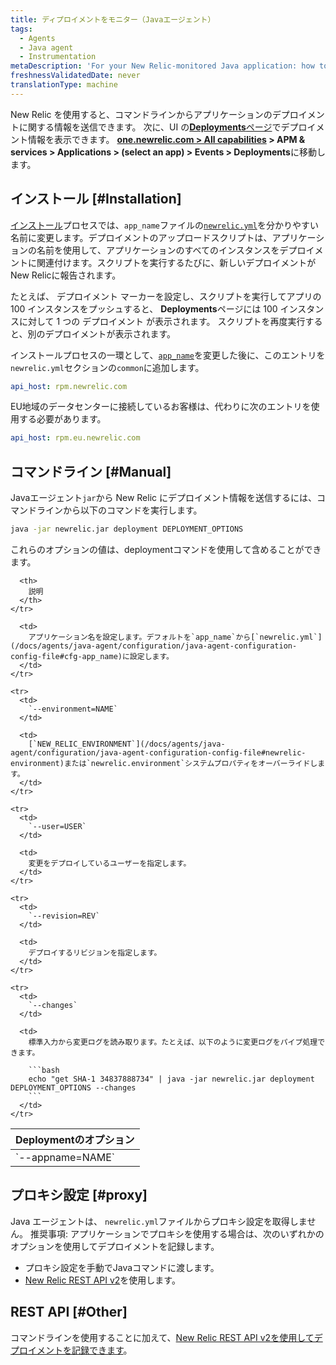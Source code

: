 ```yaml
---
title: ディプロイメントをモニター（Javaエージェント）
tags:
  - Agents
  - Java agent
  - Instrumentation
metaDescription: 'For your New Relic-monitored Java application: how to track and monitor deployment data.'
freshnessValidatedDate: never
translationType: machine
---
```


New Relic を使用すると、コマンドラインからアプリケーションのデプロイメントに関する情報を送信できます。 次に、UI の[<DNT>**Deployments**</DNT>ページ](/docs/apm/applications-menu/events/deployments-page)でデプロイメント情報を表示できます。 <DNT>**[one.newrelic.com > All capabilities](https://one.newrelic.com/all-capabilities) &gt; APM &amp; services &gt; Applications &gt; (select an app) &gt; Events &gt; Deployments**</DNT>に移動します。

## インストール [#Installation]

[インストール](/docs/agents/java-agent/installation/java-agent-manual-installation)プロセスでは、`app_name`ファイルの[`newrelic.yml`](/docs/agents/java-agent/configuration/java-agent-configuration-config-file#cfg-app_name)を分かりやすい名前に変更します。デプロイメントのアップロードスクリプトは、アプリケーションの名前を使用して、アプリケーションのすべてのインスタンスをデプロイメントに関連付けます。スクリプトを実行するたびに、新しいデプロイメントがNew Relicに報告されます。

たとえば、 デプロイメント マーカーを設定し、スクリプトを実行してアプリの 100 インスタンスをプッシュすると、 <DNT>**Deployments**</DNT>ページには 100 インスタンスに対して 1 つの デプロイメント が表示されます。 スクリプトを再度実行すると、別のデプロイメントが表示されます。

インストールプロセスの一環として、[`app_name`](/docs/agents/java-agent/configuration/java-agent-configuration-config-file#cfg-app_name)を変更した後に、このエントリを`newrelic.yml`セクションの`common`に追加します。

```yml
api_host: rpm.newrelic.com
```

EU地域のデータセンターに接続しているお客様は、代わりに次のエントリを使用する必要があります。

```yml
api_host: rpm.eu.newrelic.com
```

## コマンドライン [#Manual]

Javaエージェント`jar`から New Relic にデプロイメント情報を送信するには、コマンドラインから以下のコマンドを実行します。

```bash
java -jar newrelic.jar deployment DEPLOYMENT_OPTIONS
```

これらのオプションの値は、deploymentコマンドを使用して含めることができます。

<table>
  <thead>
    <tr>
      <th style={{ width: "225px" }}>
        Deploymentのオプション
      </th>

      <th>
        説明
      </th>
    </tr>
  </thead>

  <tbody>
    <tr>
      <td>
        `--appname=NAME`
      </td>

      <td>
        アプリケーション名を設定します。デフォルトを`app_name`から[`newrelic.yml`](/docs/agents/java-agent/configuration/java-agent-configuration-config-file#cfg-app_name)に設定します。
      </td>
    </tr>

    <tr>
      <td>
        `--environment=NAME`
      </td>

      <td>
        [`NEW_RELIC_ENVIRONMENT`](/docs/agents/java-agent/configuration/java-agent-configuration-config-file#newrelic-environment)または`newrelic.environment`システムプロパティをオーバーライドします。
      </td>
    </tr>

    <tr>
      <td>
        `--user=USER`
      </td>

      <td>
        変更をデプロイしているユーザーを指定します。
      </td>
    </tr>

    <tr>
      <td>
        `--revision=REV`
      </td>

      <td>
        デプロイするリビジョンを指定します。
      </td>
    </tr>

    <tr>
      <td>
        `--changes`
      </td>

      <td>
        標準入力から変更ログを読み取ります。たとえば、以下のように変更ログをパイプ処理できます。

        ```bash
        echo "get SHA-1 34837888734" | java -jar newrelic.jar deployment DEPLOYMENT_OPTIONS --changes
        ```
      </td>
    </tr>
  </tbody>
</table>

## プロキシ設定 [#proxy]

Java エージェントは、 `newrelic.yml`ファイルからプロキシ設定を取得しません。 推奨事項: アプリケーションでプロキシを使用する場合は、次のいずれかのオプションを使用してデプロイメントを記録します。

* プロキシ設定を手動でJavaコマンドに渡します。
* [New Relic REST API v2](/docs/apm/new-relic-apm/maintenance/recording-deployments)を使用します。

## REST API [#Other]

コマンドラインを使用することに加えて、[New Relic REST API v2を使用してデプロイメントを記録できます](/docs/apm/new-relic-apm/maintenance/recording-deployments)。
